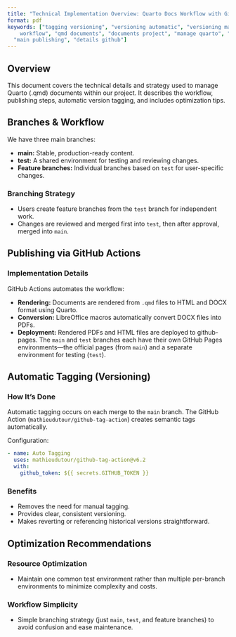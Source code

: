```yaml
---
title: "Technical Implementation Overview: Quarto Docs Workflow with GitHub Actions"
format: pdf
keywords: ["tagging versioning", "versioning automatic", "versioning makes", "branches
    workflow", "qmd documents", "documents project", "manage quarto", "test branch",
  "main publishing", "details github"]
---
```


## Overview

This document covers the technical details and strategy used to manage Quarto (.qmd) documents within our project. It describes the workflow, publishing steps, automatic version tagging, and includes optimization tips.

## Branches & Workflow

We have three main branches:

- **main:** Stable, production-ready content.
- **test:** A shared environment for testing and reviewing changes.
- **Feature branches:** Individual branches based on `test` for user-specific changes.

### Branching Strategy

- Users create feature branches from the `test` branch for independent work.
- Changes are reviewed and merged first into `test`, then after approval, merged into `main`.

## Publishing via GitHub Actions

### Implementation Details

GitHub Actions automates the workflow:

- **Rendering:** Documents are rendered from `.qmd` files to HTML and DOCX format using Quarto.
- **Conversion:** LibreOffice macros automatically convert DOCX files into PDFs.
- **Deployment:** 
Rendered PDFs and HTML files are deployed to github-pages. The `main` and `test` branches each have their own GitHub Pages environments—the official pages (from `main`) and a separate environment for testing (`test`).

## Automatic Tagging (Versioning)

### How It's Done

Automatic tagging occurs on each merge to the `main` branch. The GitHub Action (`mathieudutour/github-tag-action`) creates semantic tags automatically.

Configuration:

```yaml
- name: Auto Tagging
  uses: mathieudutour/github-tag-action@v6.2
  with:
    github_token: ${{ secrets.GITHUB_TOKEN }}
```

### Benefits

- Removes the need for manual tagging.
- Provides clear, consistent versioning.
- Makes reverting or referencing historical versions straightforward.

## Optimization Recommendations

### Resource Optimization

- Maintain one common test environment rather than multiple per-branch environments to minimize complexity and costs.

### Workflow Simplicity

- Simple branching strategy (just `main`, `test`, and feature branches) to avoid confusion and ease maintenance.
